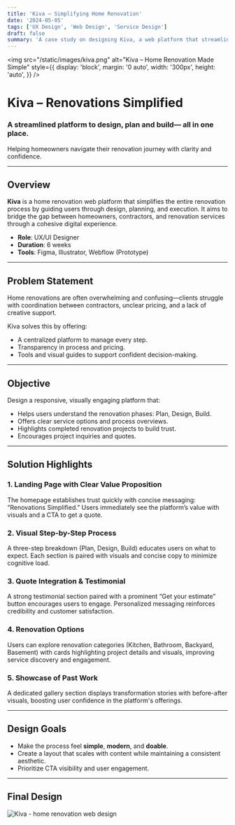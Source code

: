 ```yaml
---
title: 'Kiva – Simplifying Home Renovation'
date: '2024-05-05'
tags: ['UX Design', 'Web Design', 'Service Design']
draft: false
summary: 'A case study on designing Kiva, a web platform that streamlines the home renovation journey—from design to execution.'
---
```


<img
  src="/static/images/kiva.png"
  alt="Kiva – Home Renovation Made Simple"
  style={{
    display: 'block',
    margin: '0 auto',
    width: '300px',
    height: 'auto',
  }}
/>

<div style={{ textAlign: 'center', marginBottom: '2rem', marginTop: '2rem' }}>
  <h1>Kiva – Renovations Simplified</h1>
  <h3 style={{ marginTop: '0.5rem' }}>
    A streamlined platform to design, plan and build— all in one place.
  </h3>
  <p style={{ fontStyle: 'italic', color: '#555' }}>
    Helping homeowners navigate their renovation journey with clarity and confidence.
  </p>
</div>

---

## Overview

**Kiva** is a home renovation web platform that simplifies the entire renovation process by guiding users through design, planning, and execution. It aims to bridge the gap between homeowners, contractors, and renovation services through a cohesive digital experience.

- **Role**: UX/UI Designer
- **Duration**: 6 weeks
- **Tools**: Figma, Illustrator, Webflow (Prototype)

---

## Problem Statement

Home renovations are often overwhelming and confusing—clients struggle with coordination between contractors, unclear pricing, and a lack of creative support.

Kiva solves this by offering:

- A centralized platform to manage every step.
- Transparency in process and pricing.
- Tools and visual guides to support confident decision-making.

---

## Objective

Design a responsive, visually engaging platform that:

- Helps users understand the renovation phases: Plan, Design, Build.
- Offers clear service options and process overviews.
- Highlights completed renovation projects to build trust.
- Encourages project inquiries and quotes.

---

## Solution Highlights

### 1. Landing Page with Clear Value Proposition

The homepage establishes trust quickly with concise messaging: “Renovations Simplified.” Users immediately see the platform’s value with visuals and a CTA to get a quote.

### 2. Visual Step-by-Step Process

A three-step breakdown (Plan, Design, Build) educates users on what to expect. Each section is paired with visuals and concise copy to minimize cognitive load.

### 3. Quote Integration & Testimonial

A strong testimonial section paired with a prominent “Get your estimate” button encourages users to engage. Personalized messaging reinforces credibility and customer satisfaction.

### 4. Renovation Options

Users can explore renovation categories (Kitchen, Bathroom, Backyard, Basement) with cards highlighting project details and visuals, improving service discovery and engagement.

### 5. Showcase of Past Work

A dedicated gallery section displays transformation stories with before-after visuals, boosting user confidence in the platform's offerings.

---

## Design Goals

- Make the process feel **simple**, **modern**, and **doable**.
- Create a layout that scales with content while maintaining a consistent aesthetic.
- Prioritize CTA visibility and user engagement.

---

## Final Design

![Kiva - home renovation web design](/static/images/kiva-main.png)
